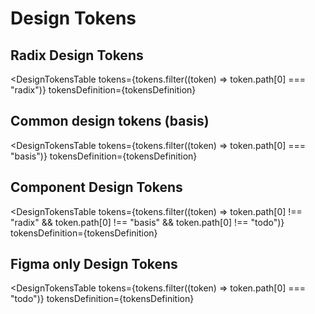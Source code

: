 
<Meta title="Basis Thema/Design Tokens" />

# Design Tokens

## Radix Design Tokens

<DesignTokensTable
  tokens={tokens.filter((token) => token.path[0] === "radix")}
  tokensDefinition={tokensDefinition}
></DesignTokensTable>

## Common design tokens (basis)

<DesignTokensTable
  tokens={tokens.filter((token) => token.path[0] === "basis")}
  tokensDefinition={tokensDefinition}
></DesignTokensTable>

## Component Design Tokens

<DesignTokensTable
  tokens={tokens.filter((token) => token.path[0] !== "radix" && token.path[0] !== "basis" && token.path[0] !== "todo")}
  tokensDefinition={tokensDefinition}
></DesignTokensTable>

## Figma only Design Tokens

<DesignTokensTable
  tokens={tokens.filter((token) => token.path[0] === "todo")}
  tokensDefinition={tokensDefinition}
></DesignTokensTable>
